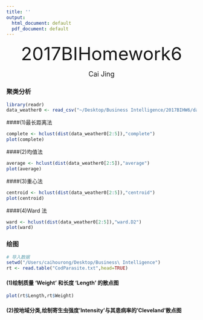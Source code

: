 ```yaml
---
title: ''
output:
  html_document: default
  pdf_document: default
---
```

<p align="center"><font size="8">2017BIHomework6</font></p>
<p align="center"><font size="4">Cai Jing</font></p>

### 聚类分析
```r
library(readr)
data_weather0 <- read_csv("~/Desktop/Business Intelligence/2017BIHW6/data_weather0.csv")
```

####(1)最长距离法
```r
complete <- hclust(dist(data_weather0[2:5]),"complete")
plot(complete)
```

####(2)均值法
```r
average <- hclust(dist(data_weather0[2:5]),"average")
plot(average)
```

####(3)重心法
```r
centroid <- hclust(dist(data_weather0[2:5]),"centroid")
plot(centroid)
```

####(4)Ward 法
```r
ward <- hclust(dist(data_weather0[2:5]),"ward.D2")
plot(ward)
```

### 绘图
```r
# 导入数据
setwd("/Users/caihourong/Desktop/Business\ Intelligence")
rt <- read.table("CodParasite.txt",head=TRUE)
```
#### (1)绘制质量 ‘Weight’ 和长度 ‘Length’ 的散点图
```r
plot(rt$Length,rt$Weight)
```
#### (2)按地域分类,绘制寄生虫强度'Intensity'与其患病率的'Cleveland'散点图
```r

```


